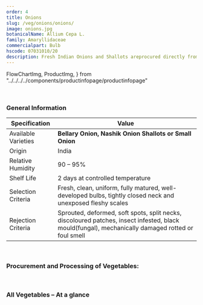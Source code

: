 ```yaml
---
order: 4
title: Onions
slug: /veg/onions/onions/
image: onions.jpg
botanicalName: Allium Cepa L.
family: Amaryllidaceae
commercialpart: Bulb
hscode: 07031010/20
description: Fresh Indian Onions and Shallots areprocured directly from our crop clusters in the southern and northern states of India and then distributed in the domestic as well as international markets. The acquired produce is processed, sorted and graded using automated processing machines. The samples of the produce are then inspected to obtain phytosanitary and health certificates.
---
```


  FlowChartImg,
  ProductImg,
} from "../../../../components/productinfopage/productinfopage"

<Head title={props.pageContext.frontmatter.title} />
<Container>
  <Wrapper topmargin bottommargin topmarginmobile>
    <Productinfopage
      title={props.pageContext.frontmatter.title}
      description={props.pageContext.frontmatter.description}
      hscode={props.pageContext.frontmatter.hscode}
      category={props.pageContext.frontmatter.title}
      botanicalname={props.pageContext.frontmatter.botanicalName}
      commercialpart={props.pageContext.frontmatter.commercialpart}
    />

<br />

### General Information

| Specification       | Value                                                                                                                                             |
| ------------------- | ------------------------------------------------------------------------------------------------------------------------------------------------- |
| Available Varieties | **Bellary Onion, Nashik Onion Shallots or Small Onion**                                                                                           |
| Origin              | India                                                                                                                                             |
| Relative Humidity   | 90 – 95%                                                                                                                                          |
| Shelf Life          | 2 days at controlled temperature                                                                                                                  |
| Selection Criteria  | Fresh, clean, uniform, fully matured, well-developed bulbs, tightly closed neck and unexposed fleshy scales                                       |
| Rejection Criteria  | Sprouted, deformed, soft spots, split necks, discoloured patches, insect infested, black mould(fungal), mechanically damaged rotted or foul smell |

<br />

### Procurement and Processing of Vegetables:

<FlowChartImg src={FlowChart} alt="product photo" />

<br />

### All Vegetables – At a glance

  <ProductlistSub/>
  </Wrapper>
</Container>
